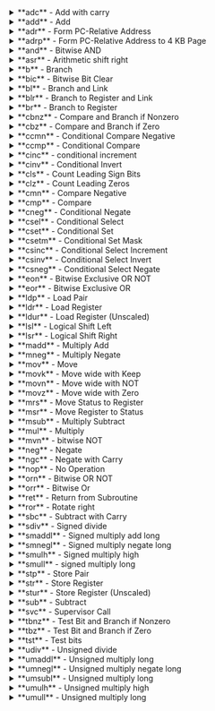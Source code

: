 <details>
    <summary>**adc** - Add with carry</summary>
    
    **pg. 86**

    ## Syntax

    `addc{s} Rd, Rn, Rm` <br />
    **\{s\}** (optional) determines if the operation affects the PSTATE <br /> **Rd** is the destination register where the sum is stored <br /> **Rn,** Rm are the registers to be added together <br /> 

    ## Details
    This operation adds the carry bit from the PSTATE <br /> Rd \<- Rn + Rm + carry

</details>

<details>
    <summary>**add** - Add</summary>
    
    **pg. 86**

    ## Syntax

    `add{s} Rd, Rn, <Operand2>` <br />
    **\{s\}** (optional) determines if the operation affects the PSTATE <br /> **Rd** is the destination register where the sum is stored <br /> **Rn** is the register to be added to <br /> **\<Operand2\>** tbd

    ## Details
    This operation adds two registers together, with some extra options <br /> Rd \<- Rn + Rx

</details>

<details>
    <summary>**adr** - Form PC-Relative Address</summary>
    
    **pg. 78**

    ## Syntax

    `adr Rd, <label>` <br />
    **Rd** is the destination register where the 64-bit address will be stored <br /> **is** the label where the address is stored,

    ## Details
    This instruction is more efficient than ldr Rx, = Label because it can calculate the 64-bit address in one or two instructions without performing memory access. Has a range of +- 1 MB (adrp has a range of +- 4 GB) <br /> Rd \<- address of label

</details>

<details>
    <summary>**adrp** - Form PC-Relative Address to 4 KB Page</summary>
    
    **pg. 78**

    ## Syntax

    `adr Rd, <label>` <br />
    **Rd** is the destination register where the 64-bit address will be stored <br /> **is** the label where the address is stored,

    ## Details
    adrp has a range of +-4 GB to the nearest 4 KB page (4096 bytes). The 21-bit immediate is shifted left by 12 bits and added to the PC. <br />  <br /> The lower 12 bits of a label's address can be added to adrp to exactly address a label. <br />  <br /> rd \<- page address of \<label\>

</details>

<details>
    <summary>**and** - Bitwise AND</summary>
    
    **pg. 88**

    ## Syntax

    `and{s} Rd, Rn, <Operand2>` <br />
    **\{s\}** (optional) determines if the operation affects the PSTATE <br /> **Rd** is the destination register where the result is stored <br /> **Rn** is the register that is anded  <br /> **\<Operand2\>** tbd

    ## Details
    Uses the bitwise AND operation between the two registers <br />  <br /> Rd \<- Rn AND \<Operand2\>

</details>

<details>
    <summary>**asr** - Arithmetic shift right</summary>
    
    **pg. 91**

    ## Syntax

    `asr Rd, Rn, Rm` <br />
    **Rd** is the destination register where the result is stored <br /> **Rn** is the register that the shift is performed on <br /> **Rm** is the register that is used as the shift amount

    ## Details
    asr shifts the bits to the right by the amount of Rm, but it keeps the sign of the original value <br />  <br /> Ex. <br /> 1011 0110 \>\> 2 <br /> Result: <br /> 1110 1101

</details>

<details>
    <summary>**b** - Branch</summary>
    
    **pg. 70**

    ## Syntax

    `b{<cond>} <target_label>` <br />
    **\<cond\>** (optional) the condition that if true, the program will goto the target_label the list of conditions can be found here(TBD) <br /> **\<target_label\>** can be any label in the current file or any label that is defined as .global(or .global) in any file that is linked

    ## Details
    This puts the new address inside the PC address. <br />  <br /> This can make conditional logic such as loop and if-then-else constructs.

</details>

<details>
    <summary>**bic** - Bitwise Bit Clear</summary>
    
    **pg. 89**

    ## Syntax

    `bic{s} Rd, Rn, <Operand2>` <br />
    **Rd** is the destination register <br /> **Rn** is the register that has the bic applied with the register in \<Operand2\>

    ## Details
    The bit clear operation is pretty much like a mask that only keeps the bits in \<Operand2\> that are set to zero. The operation looks like this <br />  <br /> Ex. <br /> Rn = 1011 0110 <br /> op = 1111 1000 -\> 0000 0111 <br /> Rd = 0000 0110 <br />  <br /> Rd \<- Rn AND NOT(\<Operand2\>)

</details>

<details>
    <summary>**bl** - Branch and Link</summary>
    
    **pg. 73**

    ## Syntax

    `bl <target_address>` <br />
    **\<target_address\>** can be any label in the current file or any label defined as .global(or .global) within the range of +-128MB

    ## Details
    Saves the address of the next instruction in link register (x30), then load PC with new address

</details>

<details>
    <summary>**blr** - Branch to Register and Link</summary>
    
    **pg. 73**

    ## Syntax

    `blr Xn` <br />
    **Xn** contains the address of the next instruction

    ## Details
    Saves the address of the next instruction in link register (x30), then loads PC with Xn <br />  <br /> X30 \<- PC + 4 <br /> PC \<- Xn

</details>

<details>
    <summary>**br** - Branch to Register</summary>
    
    **pg. 72**

    ## Syntax

    `br Xn` <br />
    **Xn** register that will be copied to the program counter (PC)

    ## Details
    Copies register Xn to the program counter (PC) <br />  <br /> PC \<- Xn

</details>

<details>
    <summary>**cbnz** - Compare and Branch if Nonzero</summary>
    
    **pg. 76**

    ## Syntax

    `cbnz Rt, <label>` <br />
    **Rt** The register that will be tested. if nonzero, it will go to the label <br /> **\<label\>** can be any label in the file, must be word-aligned

    ## Details
    Conditionally branches to the label if Rt is nonzero. has a range of +- 1MB <br />  <br /> if Rt != 0 then <br />     PC \<- label <br /> end if

</details>

<details>
    <summary>**cbz** - Compare and Branch if Zero</summary>
    
    **pg. 76**

    ## Syntax

    `cbz Rt, <label>` <br />
    **Rt** The register that will be tested. if zero, it will go to the label <br /> **\<label\>** can be any label in the file, must be word-aligned

    ## Details
    Conditionally branch to label if Rt is zero <br />  <br /> if Rt = 0 then <br />     PC \<- label <br /> end if

</details>

<details>
    <summary>**ccmn** - Conditional Compare Negative</summary>
    
    **pg. 101**

    ## Syntax

    `ccmn Rn, Rm|#<imm5>, #<nzcv>, <cond>` <br />
    **Rn** register to be added with Rm|#\<imm5\> and set to PSTATE <br /> **Rm|#\<imm5\>** either is a register or an unsigned 5-bit immediate <br /> **#\<nzcv\>** oa value between 0-15, representing the NZCV PSTATE flags <br /> **\<cond\>** condition that will be used for comparison. 

    ## Details
    Test and set PSTATE flags to a negated comparison or immediate <br />  <br /> if \<cond\> then <br />     PSTATE \<- flags(Rn+Rm|imm5) <br /> else <br />     PSTATE \<- \<nzcv\> <br /> end if

</details>

<details>
    <summary>**ccmp** - Conditional Compare</summary>
    
    **pg. 101**

    ## Syntax

    `ccmp Rn, Rm|#<imm5>, #<nzcv>, <cond>` <br />
    **Rn** register to be subtracted by Rm|#\<imm5\> <br /> **Rm|#\<imm5\>** either is a register or an unsigned 5-bit immediate <br /> **#\<nzcv\>** oa value between 0-15, representing the NZCV PSTATE flags <br /> **\<cond\>** condition that will be used for comparison. 

    ## Details
    Test and set PSTATE to a comparison or immediate <br />  <br /> if \<cond\> then <br />     PSTATE \<- flags(Rn-Rm|imm5) <br /> else <br />     PSTATE \<- \<nzcv\> <br /> end if

</details>

<details>
    <summary>**cinc** - conditional increment</summary>
    
    **pg. 100**

    ## Syntax

    `cinc Rd, Rn, <cond>` <br />
    **Rd** is the destination register <br /> **Rn** is the register that is set to Rd and may be incremented if \<cond\> is true <br /> **\<cond\>** condition that will be used for comparison. 

    ## Details
    Set Rd to Rn + 1 if true or Rn if false <br />  <br /> if \<cond\> then <br />     Rd \<- Rn + 1 <br /> else <br />     Rd \<- Rn <br /> end if

</details>

<details>
    <summary>**cinv** - Conditional Invert</summary>
    
    **pg. 100**

    ## Syntax

    `cinv Rd, Rn, Rm, <cond>` <br />
    **Rd** is the destination register <br /> **Rn** is the register that is inverted then stored to Rd if \<cond\> is true <br /> **Rm** is the register that is stored in Rd if \<cond\> is false <br /> **\<cond\>** condition that will be used for comparison. 

    ## Details
    Set Rd to inverted Rn if true or Rn if false <br />  <br /> if \<cond\> then <br />     Rd \<- NOT(Rn) <br /> else <br />     Rd \<- Rn <br /> end if

</details>

<details>
    <summary>**cls** - Count Leading Sign Bits</summary>
    
    **pg. 104**

    ## Syntax

    `cls Rd, Rn` <br />
    **Rd** stores the result of the leading sign bits in Rn <br /> **Rn** register to be operated on

    ## Details
    Counts leading sign bits in Rn <br /> If Rn is negative it will count the ones at the beginning, and if it's positive it will count the zeros <br />  <br /> Rd \<- CountLeadingSignBits(Rn)

</details>

<details>
    <summary>**clz** - Count Leading Zeros</summary>
    
    **pg. 104**

    ## Syntax

    `clz Rd, Rn` <br />
    **Rd** stores the result of the leading zeros in Rn <br /> **Rn** register to be operated on

    ## Details
    Counts the leading zeros in Rn <br />  <br /> Rd \<- CountLeadingZeros(Rn)

</details>

<details>
    <summary>**cmn** - Compare Negative</summary>
    
    **pg. 98**

    ## Syntax

    `cmn Rn, <Operand2>` <br />
    **Rn** Register to be compared with \<Operand2\> <br /> **\<Operand2\>** tbd

    ## Details
    Compare negative and set PSTATE flags <br />  <br /> Rn + operand2

</details>

<details>
    <summary>**cmp** - Compare</summary>
    
    **pg. 98**

    ## Syntax

    `cmp Rn, <Operand2>` <br />
    **Rn** Register to be compared with \<Operand2\> <br /> **\<Operand2\>** tbd

    ## Details
    Compare and set PSTATE flags <br />  <br /> Rn - operand2

</details>

<details>
    <summary>**cneg** - Conditional Negate</summary>
    
    **pg. 101**

    ## Syntax

    `cneg Rd, Rn, <cond>` <br />
    **Rd** is the destination register <br /> **Rn** is the register to be stored to Rd and negated if \<cond\> is true <br /> **\<cond\>** condition that will be used for comparison. 

    ## Details
    set Rd to Rn negated if \<cond\> is true or Rn if false <br />  <br /> If \<cond\> then <br />     Rd \<- 1 + NOT(Rn) <br /> else <br />     Rd \<- Rn <br /> end if <br />  <br /> 

</details>

<details>
    <summary>**csel** - Conditional Select</summary>
    
    **pg. 100**

    ## Syntax

    `csel Rd, Rn, Rm, <cond>` <br />
    **Rd** is the destination register <br /> **Rn** register that will be stored in Rd if \<cond\> is true <br /> **Rm** register that will be stored in Rd if \<cond\> is false

    ## Details
    Set Rd to Rn if \<cond\> is true or Rm if \<cond\> is false <br />  <br /> if \<cond\> then <br />     Rd \<- Rn <br /> else <br />     Rd \<- Rm <br /> end if <br /> 

</details>

<details>
    <summary>**cset** - Conditional Set</summary>
    
    **pg. 101**

    ## Syntax

    `cset Rd, <cond>` <br />
    **Rd** is the destination register <br /> **\<cond\>** condition that will be used for comparison.

    ## Details
    Set Rd to 1 if \<cond\> is true or 0 if false <br />  <br /> if \<cond\> then <br />     Rd \<- 1 <br /> else <br />     Rd \<- 0 <br /> end if

</details>

<details>
    <summary>**csetm** - Conditional Set Mask</summary>
    
    **pg. 101**

    ## Syntax

    `csetm Rd, <cond>` <br />
    **Rd** is the destination register <br /> **\<cond\>** condition that will be used for comparison.

    ## Details
    Fill Rd with ones or zeros <br />  <br /> if \<cond\> then <br />     Rd \<- 0xffffffffffffffff <br /> else <br />     Rd \<- 0x0000000000000000 <br /> end if

</details>

<details>
    <summary>**csinc** - Conditional Select Increment</summary>
    
    **pg. 100**

    ## Syntax

    `csinc Rd, Rn, Rm, <cond>` <br />
    **Rd** is the destination register <br /> **Rn** is the register that is set to Rd if \<cond\> is true <br /> **Rm** is the register that is incremented and set to Rd if \<cond\> is false 

    ## Details
    Set Rd to Rn if \<cond\> is true or Rm + 1 if \<cond\> is false <br />  <br /> if \<cond\> then <br />     Rd \<- Rn <br /> else <br />     Rd \<- Rm + 1 <br /> end if

</details>

<details>
    <summary>**csinv** - Conditional Select Invert</summary>
    
    **pg. 100**

    ## Syntax

    `csinv Rd, Rn, Rm, <cond>` <br />
    **Rd** is the destination register <br /> **Rn** is the register that is set to Rd if \<cond\> is true <br /> **Rm** is the register that is inverted and set to Rd if \<cond\> is false 

    ## Details
    Set Rd to Rn if \<cond\> is true or NOT(Rm) if \<cond\> is false <br />  <br /> if \<cond\> then <br />     Rd \<- Rn <br /> else <br />     Rd \<- Rm + 1 <br /> end if

</details>

<details>
    <summary>**csneg** - Conditional Select Negate</summary>
    
    **pg. 100**

    ## Syntax

    `csneg Rd, Rn, Rm, <cond>` <br />
    **Rd** is the destination register <br /> **Rn** is the register that is set to Rd if \<cond\> is true <br /> **Rm** is the register that is negated and set to Rd if \<cond\> is false <br /> **\<cond\>** condition that will be used for comparison.

    ## Details
    Set Rd to Rn if \<cond\> is true or NOT(Rm) + 1 if \<cond\> is false <br />  <br /> if \<cond\> then <br />     Rd \<- Rn <br /> else <br />     Rd \<- 1 + NOT(Rm) <br /> end if

</details>

<details>
    <summary>**eon** - Bitwise Exclusive  OR NOT</summary>
    
    **pg. 89**

    ## Syntax

    `eon Rd, Rn, <Operand2>` <br />
    **Rd** is the destination register <br /> **Rn** is the register that is operated on <br /> **\<Operand2\>** tbd

    ## Details
    Bitwise Exclusive OR NOT <br />  <br /> Rd \<- Rn XOR NOT(\<OPERAND2\>)

</details>

<details>
    <summary>**eor** - Bitwise Exclusive OR</summary>
    
    **pg. 89**

    ## Syntax

    `eon Rd, Rn, <Operand2>` <br />
    **Rd** is the destination register <br /> **Rn** is the register that is operated on <br /> **\<Operand2\>** tbd

    ## Details
    Bitwise Exclusive OR (XOR) <br />  <br /> Rd \<- Rn XOR \<Operand2\>

</details>

<details>
    <summary>**ldp** - Load Pair</summary>
    
    **pg. 68**

    ## Syntax

    `ldp{<size>} Rt, Rt2, <addr>` <br />
    **\<size\>** is optionally sw for signed words <br /> **Rt** is the first register to be stored <br /> **Rt2** is the first register to be stored <br /> **\<adr\>** is 7 bits Pre-indexed, Post-indexed, or Signed immediate (Signed immediate Xt range [-0x200, 0x1f8]. Wt range: [-0x100, 0xfc])

    ## Details
    Load register pair from memory at addr where sizeof(Rt) is 4 for Wt registers and 8 for Xt registers <br />  <br /> Rt  \<- Mem[addr] <br /> Rt2 \<- Mem[addr+size(Rt)]

</details>

<details>
    <summary>**ldr** - Load Register</summary>
    
    **pg. 65**

    ## Syntax

    `ldr{<size>} Rd, <addr>` <br />
    **Rd** is the destination register <br /> **\<addr\>** is one of the address specifiers described in (TBD) <br /> **\<size\>** (optional) is one of: <br /> **b** unsigned byte <br /> **h** unsigned half-word <br /> **sb** signed byte <br /> **sh** signed half-word <br /> **sw** signed word

    ## Details
    Load register from memory at addr <br /> Rd \<- Mem[addr]

</details>

<details>
    <summary>**ldur** - Load Register (Unscaled)</summary>
    
    **pg. 67**

    ## Syntax

    `ldur{<size>} Rd, [Xn, #imm9]` <br />
    **Rd** is the destination register <br /> **[Xn,** #imm9] The addressing mode is signed immediate with 9 bits <br /> **\<size\>** is optional and can be one of: <br /> **b** unsigned byte <br /> **h** unsigned half-word <br /> **sb** signed byte <br /> **sh** signed half-word <br /> **sw** signed word

    ## Details
    Load register from memory at addr <br />  <br /> Rd \<- Mem[addr] <br />  <br /> ex. <br /> Load the byte from Mem[x5 + 255]. sign extend it and store the value in x4 <br />  <br /> ldursb x4, [x5, #255]

</details>

<details>
    <summary>**lsl** - Logical Shift Left</summary>
    
    **pg. 91**

    ## Syntax

    `lsl Rd, Rn, Rm` <br />
    **Rd** is the destination register <br /> **Rn** is the register to be operated on <br /> **Rm** is the register that stores the shift amount

    ## Details
    Shift left <br />  <br /> Ex. <br /> shift the bits of Rn to the left by 2 <br /> mov x2, #2 <br /> lsl x0, x1, x2 <br />  <br /> x1 = 1011 0110 <br /> Rd = 1101 1000 <br />  <br /> Rd \<- Rn \<\< Rm

</details>

<details>
    <summary>**lsr** - Logical Shift Right</summary>
    
    **pg. 91**

    ## Syntax

    `lsr Rd, Rn, Rm` <br />
    **Rd** is the destination register <br /> **Rn** is the register to be operated on <br /> **Rm** is the register that stores the shift amount

    ## Details
    Shift left <br />  <br /> Ex. <br /> shift the bits of Rn to the right by 2 <br /> mov x2, #2 <br /> lsr x0, x1, x2 <br />  <br /> x1 = 1011 0110 <br /> Rd = 0010 1101 <br />  <br /> Rd \<- Rn \>\> Rm

</details>

<details>
    <summary>**madd** - Multiply Add</summary>
    
    **pg. 92**

    ## Syntax

    `madd Rd, Rn, Rm, Ra` <br />
    **Rd** is the destination register <br /> **Rn** is the register to be multiplied with Rm <br /> **Rm** is the register to be multiplied with Rn <br /> **Ra** is the register to be added with Rm*Rn

    ## Details
    Multiply Rm and Rn, then adds Ra and stores the result in Rd <br />  <br /> Rd \<- Ra+(Rn*Rm)

</details>

<details>
    <summary>**mneg** - Multiply Negate</summary>
    
    **pg. 92**

    ## Syntax

    `mneg Rd, Rn, Rm` <br />
    **Rd** is the destination register <br /> **Rn** is the register to be multiplied with Rm <br /> **Rm** is the register to be multiplied with Rn

    ## Details
    Multiplies Rm and Rn, and then multiplies the result of -1 and stores it in Rd. mneg is an alias for msub and sets Ra to ZR <br />  <br /> Rd \<- -(Rn*Rm)

</details>

<details>
    <summary>**mov** - Move</summary>
    
    **pg. 90**

    ## Syntax

    `mov Rd|SP, Rn|SP` <br />
    **Rd|SP** is either the destination register or stack pointer <br /> **Rn** general purpose register <br />  <br /> **mov** Rd, #\<imm16\>|#\<pattern\> <br /> **Rd** is the destination register <br /> **#\<imm16\>** is a 16 bit long number <br /> **#\<pattern\>** tbd

    ## Details
    The mov instruction is an alias, chosen by the assembler, which is either orr, movz, movn, or add instructions. It facilitates choosing an immediate value or moving a register value to or from the stack pointer <br />  <br /> Move General purpose register to or from sp or two and from another general purpose register <br /> Rd|SP \<- Rd|sp <br />  <br /> Move an immediate to the destination register <br /> Rd \<- #\<imm16\> or #\<pattern\> 

</details>

<details>
    <summary>**movk** - Move wide with Keep</summary>
    
    **pg. 90**

    ## Syntax

    `movk Rd, #<imm16>{, lsl #<shift>}` <br />
    **Rd** is the destination register <br /> **#\<imm16\>** is a 16-bit value <br /> **\{,** lsl #\<shift\>\} is optional and allows you to left shift the immediate value by a specific amount for a 64-bit or 32-bit register <br /> **64-bit:** 0, 16, 32, 48 <br /> **32-bit:** 0, 16

    ## Details
    Any 64-bit value can be loaded with 4 movk instructions. If it is a pattern, it can be done with just one mov instruction, which is an alias for orr <br />  <br /> sets only four bits and keeps the rest of the number <br />  <br /> rd[shift + 15: shift] \<- (imm16 \<\< shift)

</details>

<details>
    <summary>**movn** - Move wide with NOT</summary>
    
    **pg. 90**

    ## Syntax

    `movk Rd, #<imm16>{, lsl #<shift>}` <br />
    **Rd** is the destination register <br /> **#\<imm16\>** is a 16-bit value <br /> **\{,** lsl #\<shift\>\} is optional and allows you to left shift the immediate value by a specific amount for a 64-bit or 32-bit register <br /> **64-bit:** 0, 16, 32, 48 <br /> **32-bit:** 0, 16

    ## Details
    Sets the register to the 1's complement of the shifted immediate <br />  <br /> Rd \<- NOT(imm16\<\<shift)

</details>

<details>
    <summary>**movz** - Move wide with Zero</summary>
    
    **pg. 90**

    ## Syntax

    `movk Rd, #<imm16>{, lsl #<shift>}` <br />
    **Rd** is the destination register <br /> **#\<imm16\>** is a 16-bit value <br /> **\{,** lsl #\<shift\>\} is optional and allows you to left shift the immediate value by a specific amount for a 64-bit or 32-bit register <br /> **64-bit:** 0, 16, 32, 48 <br /> **32-bit:** 0, 16

    ## Details
    Set the register to the immediate shifted <br />  <br /> Rd \<- imm16 \<\< shift

</details>

<details>
    <summary>**mrs** - Move Status to Register</summary>
    
    **pg. 105**

    ## Syntax

    `mrs Xt, <field>` <br />
    **Xt** is the destination register <br /> **\<field\>** is optional and is one of <br /> **NZCV** Condition Flags <br /> **FAIR** Interrupt Bits <br /> **CurrentEl** Current Exeption Level <br /> **PAN** Privileged Access Never(ARMv8.1 only) <br /> **UAO** User Access Override (ARMv8.2-UAO only)

    ## Details
    Move from Process State <br />  <br /> Xt \<- PSTATE <br />  <br /> mrs x0, NZCV    //read the NZCV flags into r0 <br /> and x0, xzr, z0 //clear the flags <br /> msr NZCV, x0    // Write the flags back

</details>

<details>
    <summary>**msr** - Move Register to Status</summary>
    
    **pg. 105**

    ## Syntax

    `msr <field>, Xt` <br />
    **Xt** is the register to be put in \<field\> <br /> **\<field\>** is optional and is one of <br /> **NZCV** Condition Flags <br /> **FAIR** Interrupt Bits <br /> **CurrentEl** Current Exeption Level <br /> **PAN** Privileged Access Never(ARMv8.1 only) <br /> **UAO** User Access Override (ARMv8.2-UAO only)

    ## Details
    Move to Process State <br />  <br /> PSTATE \<- Xt <br />  <br /> mrs x0, NZCV    //read the NZCV flags into r0 <br /> and x0, xzr, z0 //clear the flags <br /> msr NZCV, x0    // Write the flags back

</details>

<details>
    <summary>**msub** - Multiply Subtract</summary>
    
    **pg. 92**

    ## Syntax

    `msub Rd, Rn, Rm, Ra` <br />
    **Rd** is the destination register <br /> **Rn** is the register to be multiplied by Rm <br /> **Rm** is the register to be multiplied by Rn <br /> **Ra** is the register to be subtracted 

    ## Details
    Multiply Rn and Rm, then subtract the result from Ra and store it in Rd <br />  <br /> Rd \<- Ra-(Rn*Rm)

</details>

<details>
    <summary>**mul** - Multiply</summary>
    
    **pg. 92**

    ## Syntax

    `mul Rd, Rn, Rm` <br />
    **Rd** is the destination register <br /> **Rn** is the register to be multiplied by Rm <br /> **Rm** is the register to be multiplied by Rn

    ## Details
    mul is an alias for madd and sets Ra to ZR <br />  <br /> multiplies Rn by Rm <br />  <br /> Rd \<- Rn*Rm

</details>

<details>
    <summary>**mvn** - bitwise NOT</summary>
    
    **pg. 89**

    ## Syntax

    `mvn Rd, <Operand2>` <br />
    **Rd** is the destination register <br /> **\<Operand2\>** tbd <br /> 

    ## Details
    One's complement <br />  <br /> Rd \<- NOT(Operand2)

</details>

<details>
    <summary>**neg** - Negate</summary>
    
    **pg. 86**

    ## Syntax

    `neg{s} Rd, <Operand2>` <br />
    **\{s\}** (optional) determines if the instruction affects the PSTATE <br /> **Rd** is the destination register <br /> **\<Operand2\>** tbd

    ## Details
    neg is an alias of sub where Rn is Zr <br />  <br /> Rd \<- -\<Operand2\>

</details>

<details>
    <summary>**ngc** - Negate with Carry</summary>
    
    **pg. 86**

    ## Syntax

    `ngc{s} Rd, Rm` <br />
    **\{s\}** (optional) determines if the instruction affects the PSTATE <br /> **Rd** is the destination register <br /> **Rm** is the register to be operated on

    ## Details
    ngc is an aliace of sbc where Rn is substituted with ZR <br />  <br /> Rd \<- -Rn + carry - 1

</details>

<details>
    <summary>**nop** - No Operation</summary>
    
    **pg. 107**

    ## Syntax

    `nop` <br />
    

    ## Details
    nop has no effects. Nop's can sometimes be inserted to optimize machine-specific code. Other times, they are used in computer attacks. They can even be used just to experiment with a debugger.

</details>

<details>
    <summary>**orn** - Bitwise OR NOT</summary>
    
    **pg. 89**

    ## Syntax

    `orn Rd, Rn, <Operand2>` <br />
    **Rd** is the destination register <br /> **Rn** is the first operand in the instruction <br /> **\<Operand2\>** tbd

    ## Details
    Or Rn with Not \<Operand2\> <br />  <br /> Rd \<- Rn OR NOT(\<Operand2\>)

</details>

<details>
    <summary>**orr** - Bitwise Or</summary>
    
    **pg. 89**

    ## Syntax

    `orr Rd, Rn, <Operand2>` <br />
    **Rd** is the destination register <br /> **Rn** is the first operand in the instruction <br /> **\<Operand2\>** tbd

    ## Details
    Or Rn with \<Operand2\> <br />  <br /> Rd \<- Rn OR \<Operand2\>

</details>

<details>
    <summary>**ret** - Return from Subroutine</summary>
    
    **pg. 72**

    ## Syntax

    `ret {Xn}` <br />
    **Xn** (optional) the return address, uses the procedure link register (LR), which is x30 if not specified

    ## Details
    ret is only used to return from a subroutine <br /> Copy the link register (x30), or any other register (Xn) to the program counter (PC) <br />  <br /> PC \<- x30 or PC \<- Xn

</details>

<details>
    <summary>**ror** - Rotate right</summary>
    
    **pg. 91**

    ## Syntax

    `ror Rd, Rn, Rm` <br />
    **Rd** is the destination register <br /> **Rn** the register to be rotated <br /> **Rm** the value is used as the rotate amount

    ## Details
    The ror operation rotates n bits to the right. Those bits "Wrap around and are shifted into the upper bits <br />  <br /> Rd \<- Rd[Rn-1:0]:Rd[sizeof(Rd)-1: rn <br />  <br /> lsl, lsr, asr, and ror are redundant because the same results can be achieved with an add or and instruction.  <br /> Although the results are identical, the use of lsl, alr, lsr, and ror mnemonics is strongly encouraged because it results in code that is much easier to read, debug, and maintain

</details>

<details>
    <summary>**sbc** - Subtract with Carry</summary>
    
    **pg. 86**

    ## Syntax

    `sbc{s} Rd, Rn, Rm` <br />
     <br /> **\{s\}** (optional) determines if the instruction affects the PSTATE <br /> **Rd** is the destination register <br /> **Rn** is the first part of the subtraction <br /> **Rm** is the second part of the subtraction

    ## Details
    the carry bit comes from the PSTATE and is added to the two operands <br />  <br /> rd \<- Rn - Rm + carry - 1

</details>

<details>
    <summary>**sdiv** - Signed divide</summary>
    
    **pg. 97**

    ## Syntax

    `sdiv Rd, Rm, Rn` <br />
    **Rd** is the destination register <br /> **Rm** is the dividend <br /> **Rn** is the divisor

    ## Details
    Signed integer division <br />  <br /> Rd \<- Rm/Rn

</details>

<details>
    <summary>**smaddl** - Signed multiply add long</summary>
    
    **pg. 93**

    ## Syntax

    `smaddl Xd, Wn, Wm, Xa` <br />
    **Xd** is the destination 64-bit register <br /> **Wn** is the 32-bit register multiplicand <br /> **Wm** is the 32-bit register multiplier <br /> **Xa** is the 64-bit register that is added to Wn * Wm

    ## Details
    Takes in 32-bit input and outputs a 64-bit output <br />  <br /> Xd \<- Xa + signExtend(Wm)*signExtend(Wn)

</details>

<details>
    <summary>**smnegl** - Signed multiply negate long</summary>
    
    **pg. 93**

    ## Syntax

    `smnegl Xd, Wn, Wm` <br />
    **Xd** is the 64-bit destination register <br /> **Wn** is the 32-bit multiplicand <br /> **Wm** is the 32-bit multiplier

    ## Details
    Takes in 32-bit input and outputs a 64-bit output <br />  <br /> Xd \<- -(signExtend(Wn)*signExtend(Wm))

</details>

<details>
    <summary>**smulh** - Signed multiply high </summary>
    
    **pg. 95**

    ## Syntax

    `smulh Xd, Xn, Xm` <br />
    **Xd** is the 64-bit destination register <br /> **Xn** is the 64-bit multiplicand <br /> **Xm** is the 64-bit multiplier

    ## Details
    Calculate the upper 64 bits of the 128 product multiplication between 2 64-bit numbers. The lower 64 bits can be obtained using the mul instruction <br />  <br /> Xd \<- (signExtend(Xn)*signExtend(Xm))[127:64]

</details>

<details>
    <summary>**smull** - signed multiply long</summary>
    
    **pg. 93**

    ## Syntax

    `smull Xd, Wn, Wm` <br />
    **Xd** is the 64-bit destination register <br /> **Wn** is the 32-bit multiplicand <br /> **Wm** is the 32-bit multiplier

    ## Details
    Takes in 32-bit input and outputs a 64-bit output <br />  <br /> Xd \<- (signExtend(Wn)*signExtend(Wm))

</details>

<details>
    <summary>**stp** - Store Pair</summary>
    
    **pg. 68**

    ## Syntax

    `stp{<size>} Rt, Rt2, <addr>` <br />
    **Rt** and Rt2 are generic registers <br /> **\<addr\>** is 7 bits Pre-indexed, Post-indexed, or Signed immediate (Signed immediate Xt rage: [-0x200, 0x1f8]. Wt range: [-0x100, 0xfc]) <br /> **\<size\>** (optional) sw for signed words

    ## Details
    Store register pair in memory at addr <br />  <br /> mem[addr] \<- Rt <br /> mem[addr + size(Rt)] \<- Rt2

</details>

<details>
    <summary>**str** - Store Register</summary>
    
    **pg. 65**

    ## Syntax

    `str{<size>} Rd, <addr>` <br />
    **Rd** is the destination register <br /> **\<addr\>** is one of the address specifies described in (TBD) <br /> **\<size\>** (optional) is one of <br /> **b** unsigned byte <br /> **h** unsigned half-word <br /> **sb** signed byte <br /> **sh** signed half-word <br /> **sw** signed word

    ## Details
    Store register in memory at addr <br />  <br /> mem[addr] \<- Rd

</details>

<details>
    <summary>**stur** - Store Register (Unscaled)</summary>
    
    **pg. 67**

    ## Syntax

    `stur{<size>} Rd, [Xn, #imm9]` <br />
    **Rd** is the destination register <br /> **#imm9** the addressing mode is signed immediate with 9 bits <br /> **\<size\>** (optional) is either <br /> **b** unsigned byte <br /> **h** unsigned half-word

    ## Details
    Store register in memory at addr <br />  <br /> mem[addr] \<- Rd

</details>

<details>
    <summary>**sub** - Subtract</summary>
    
    **pg. 86**

    ## Syntax

    `sub{s} Rd, Rn, <Operand2>` <br />
    **\{s\}** (optional) determines if the instruction affects the PSTATE <br /> **Rd** is the destination register <br /> **Rn** is a general register to be subtracted from <br /> **\<Operand2\>** tbd

    ## Details
    Subtract \<Operand2\> from Rn <br />  <br /> Rd \<- Rn - Operand2

</details>

<details>
    <summary>**svc** - Supervisor Call</summary>
    
    **pg. 106**

    ## Syntax

    `svc <syscall_number>` <br />
    **\<syscall_number\>** is encoded in the instruction. The operating system may determine which operating system service is requested

    ## Details
    In Linux, \<syscall_number\> should always just be zero. The system call number is passed in x8 and six other parameters can be passed in on x0-x5. <br />  <br /> On Linux, it is generally better to make system calls by using the corresponding C library function, rather than calling them directly from assembly. This is because the C library function may perform additional work before or after making the system call. For instance, the exit library function may invoke other functions to cleanly shut down the program before it performs the exit system call.

</details>

<details>
    <summary>**tbnz** - Test Bit and Branch if Nonzero</summary>
    
    **pg. 76**

    ## Syntax

    `tbnz Rt, #imm6, <label` <br />
    **Rt** is the register to be tested <br /> **#imm6** specifies which bit to test (0 to 63) <br /> **\<label\>** address to store in PC register, must be word aligned

    ## Details
    tbnz has a range of +- 32 KB <br />  <br /> Conditionally branch label if specified bit in Rt is nonzero <br />  <br /> if Rt[imm6] != 0 then <br />     PC \<- label <br /> end if

</details>

<details>
    <summary>**tbz** - Test Bit and Branch if Zero</summary>
    
    **pg. 76**

    ## Syntax

    `tbz Rt, #imm6, <label` <br />
    **Rt** is the register to be tested <br /> **#imm6** specifies which bit to test (0 to 63) <br /> **\<label\>** address to store in PC register, must be word aligned

    ## Details
    tbz has a range of +- 32 KB <br />  <br /> Conditionally branch label if specified bit in Rt is zero <br />  <br /> if Rt[imm6] = 0 then <br />     PC \<- label <br /> end if

</details>

<details>
    <summary>**tst** - Test bits</summary>
    
    **pg. 98**

    ## Syntax

    `tst Rn, <Operand2>` <br />
    **Rn** is the register to be tested <br /> **\<Operand2\>** tbd

    ## Details
    Test bits and set PSTATE <br />  <br /> Rn AND \<Operand2\> <br />  <br /> Ex. <br /> tst w1, 0x000000001 <br />  <br /> if PSTATE Z is 0 then w1 is odd, else w1 is even

</details>

<details>
    <summary>**udiv** - Unsigned divide</summary>
    
    **pg. 97**

    ## Syntax

    `udiv Rd, Rm, Rn` <br />
    **Rd** is the destination register <br /> **Rm** is the dividend <br /> **Rn** is the divisor

    ## Details
    Unsigned integer division <br />  <br /> Rd \<- Rm/Rn

</details>

<details>
    <summary>**umaddl** - Unsigned multiply long</summary>
    
    **pg. 93**

    ## Syntax

    `umaddl Xd, Wn, Wm, Ra` <br />
    **Xd** is a 64-bit destination register <br /> **Wn** is a 32-bit register and is the multiplicand  <br /> **Wm** is a 32-bit register and is the multiplier <br /> **Ra** is a general register and is added to the product

    ## Details
    Xd \<- Ra+Wn*Wm

</details>

<details>
    <summary>**umnegl** - Unsigned multiply negate long</summary>
    
    **pg. 93**

    ## Syntax

    `umnegl Xd, Wn, Wm` <br />
    **Xd** is a 64-bit destination register <br /> **Wn** is a 32-bit register and is the multiplicand  <br /> **Wm** is a 32-bit register and is the multiplier

    ## Details
    Xd \<- -(Wn*Wm)

</details>

<details>
    <summary>**umsubl** - Unsigned multiply long</summary>
    
    **pg. 93**

    ## Syntax

    `umsubl Xd, Wn, Wm, Xa` <br />
    **Xd** is a 64-bit destination register <br /> **Wn** is a 32-bit register and is the multiplicand  <br /> **Wm** is a 32-bit register and is the multiplier <br /> **Ra** is a general register and is subtracted by the product

    ## Details
    Xd \<- Ra-Wn*Wm

</details>

<details>
    <summary>**umulh** - Unsigned multiply high</summary>
    
    **pg. 95**

    ## Syntax

    `umulh Xd, Xn, Xm` <br />
    **Xd** is the 64-bit destination register <br /> **Xn** is the 64-bit multiplicand <br /> **Xm** is the 64-bit multiplier

    ## Details
    Calculate the upper 64 bits of the 128 product multiplication between 2 64-bit numbers. The lower 64 bits can be obtained using the mul instruction <br />  <br /> Xd \<- (Xn*Xm)[127:64]

</details>

<details>
    <summary>**umull** - Unsigned multiply long</summary>
    
    **pg. 93**

    ## Syntax

    `umull Xd, Wn, Wm` <br />
    **Xd** is a 64-bit destination register <br /> **Wm** is a 32-bit multiplicand register <br /> **Wn** is a 32-bit multiplier register

    ## Details
    Xd \<- Wn*Wm

</details>


